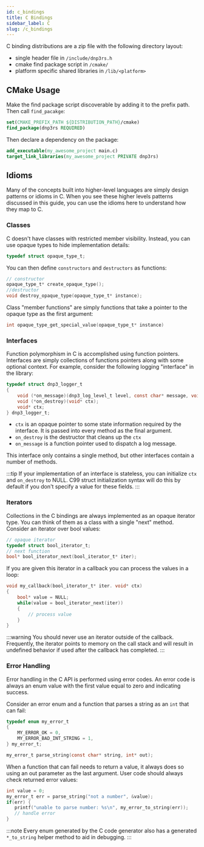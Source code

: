 ```yaml
---
id: c_bindings
title: C Bindings
sidebar_label: C
slug: /c_bindings
---
```



C binding distributions are a zip file with the following directory layout:

* single header file in `/include/dnp3rs.h`
* cmake find package script in `/cmake/`
* platform specific shared libraries in `/lib/<platform>`

## CMake Usage

Make the find package script discoverable by adding it to the prefix path. Then call `find_pacakge`:

```cmake
set(CMAKE_PREFIX_PATH ${DISTRIBUTION_PATH}/cmake)
find_package(dnp3rs REQUIRED)
```

Then declare a dependency on the package:

```cmake
add_executable(my_awesome_project main.c)
target_link_libraries(my_awesome_project PRIVATE dnp3rs)
```

## Idioms

Many of the concepts built into higher-level languages are simply design patterns or idioms in C. When you see these higher levels patterns
discussed in this guide, you can use the idioms here to understand how they map to C.

### Classes

C doesn't have classes with restricted member visibility. Instead, you can use opaque types to hide implementation details:

```c
typedef struct opaque_type_t;
```

You can then define `constructors` and `destructors` as functions:

```c
// constructor
opaque_type_t* create_opaque_type();
//destructor
void destroy_opaque_type(opaque_type_t* instance);
```

Class "member functions" are simply functions that take a pointer to the opaque type as the first argument:

```c
int opaque_type_get_special_value(opaque_type_t* instance)
```

### Interfaces

Function polymorphism in C is accomplished using function pointers. Interfaces are simply collections of functions pointers
along with some optional context. For example, consider the following logging "interface" in the library:

```c
typedef struct dnp3_logger_t
{
    void (*on_message)(dnp3_log_level_t level, const char* message, void* ctx);
    void (*on_destroy)(void* ctx);
    void* ctx;
} dnp3_logger_t;
```

* `ctx` is an opaque pointer to some state information required by the interface. It is passed into every method as the final argument.
* `on_destroy` is the destructor that cleans up the `ctx`
* `on_message` is a function pointer used to dispatch a log message.

This interface only contains a single method, but other interfaces contain a number of methods.

:::tip
If your implementation of an interface is stateless, you can initialize `ctx` and `on_destroy` to NULL. C99 struct initialization syntax
will do this by default if you don't specify a value for these fields.
:::

### Iterators

Collections in the C bindings are always implemented as an opaque iterator type. You can think of them as a class with a single "next"
method. Consider an iterator over bool values:

```c
// opaque iterator
typedef struct bool_iterator_t;
// next function
bool* bool_iterator_next(bool_iterator_t* iter);
```

If you are given this iterator in a callback you can process the values in a loop:

```c
void my_callback(bool_iterator_t* iter. void* ctx)
{
    bool* value = NULL;
    while(value = bool_iterator_next(iter))
    {
        // process value
    }
}
```

:::warning
You should never use an iterator outside of the callback. Frequently, the iterator points to memory on the call stack
and will result in undefined behavior if used after the callback has completed.
:::

### Error Handling

Error handling in the C API is performed using error codes. An error code is always an enum value with the first value equal to zero and
indicating success.

Consider an error enum and a function that parses a string as an `int` that can fail:

```c
typedef enum my_error_t
{
    MY_ERROR_OK = 0,
    MY_ERROR_BAD_INT_STRING = 1,
} my_error_t;

my_error_t parse_string(const char* string, int* out);
```

When a function that can fail needs to return a value, it always does so using an out parameter as the last argument. User code should always check
returned error values:

```c
int value = 0;
my_error_t err = parse_string("not a number", &value);
if(err) {
   printf("unable to parse number: %s\n", my_error_to_string(err));
   // handle error
}
```

:::note
Every enum generated by the C code generator also has a generated `*_to_string` helper method to aid in debugging.
:::




